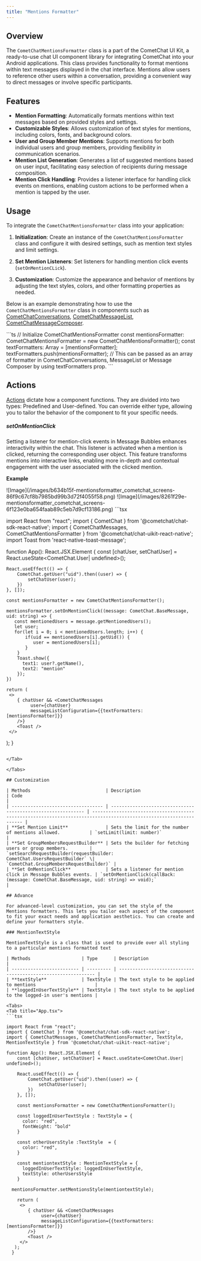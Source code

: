 ```yaml
---
title: "Mentions Formatter"
---
```


## Overview

The `CometChatMentionsFormatter` class is a part of the CometChat UI Kit, a ready-to-use chat UI component library for integrating CometChat into your Android applications. This class provides functionality to format mentions within text messages displayed in the chat interface. Mentions allow users to reference other users within a conversation, providing a convenient way to direct messages or involve specific participants.

## Features

* **Mention Formatting**: Automatically formats mentions within text messages based on provided styles and settings.
* **Customizable Styles**: Allows customization of text styles for mentions, including colors, fonts, and background colors.
* **User and Group Member Mentions**: Supports mentions for both individual users and group members, providing flexibility in communication scenarios.
* **Mention List Generation**: Generates a list of suggested mentions based on user input, facilitating easy selection of recipients during message composition.
* **Mention Click Handling**: Provides a listener interface for handling click events on mentions, enabling custom actions to be performed when a mention is tapped by the user.

## Usage

To integrate the `CometChatMentionsFormatter` class into your application:

1. **Initialization**: Create an instance of the `CometChatMentionsFormatter` class and configure it with desired settings, such as mention text styles and limit settings.

2. **Set Mention Listeners**: Set listeners for handling mention click events (`setOnMentionCLick`).

3. **Customization**: Customize the appearance and behavior of mentions by adjusting the text styles, colors, and other formatting properties as needed.

Below is an example demonstrating how to use the `CometChatMentionsFormatter` class in components such as [CometChatConversations](/ui-kit/react-native/conversations), [CometChatMessageList](/ui-kit/react-native/message-list), [CometChatMessageComposer](/ui-kit/react-native/message-composer).

<Tabs>
<Tab title="TypeScript">
```ts
// Initialize CometChatMentionsFormatter
const mentionsFormatter: CometChatMentionsFormatter =
  new CometChatMentionsFormatter();
const textFormatters: Array<CometChatTextFormatter> = [mentionsFormatter];
textFormatters.push(mentionsFormatter);
// This can be passed as an array of formatter in CometChatConversations, MessageList or Message Composer by using textFormatters prop.
```

</Tab>

</Tabs>

## Actions

[Actions](/ui-kit/react-native/components-overview#actions) dictate how a component functions. They are divided into two types: Predefined and User-defined. You can override either type, allowing you to tailor the behavior of the component to fit your specific needs.

##### setOnMentionClick

Setting a listener for mention-click events in Message Bubbles enhances interactivity within the chat. This listener is activated when a mention is clicked, returning the corresponding user object. This feature transforms mentions into interactive links, enabling more in-depth and contextual engagement with the user associated with the clicked mention.

**Example**

<Tabs>
<Tab title="iOS">
![Image](/images/b634b15f-mentionsformatter_cometchat_screens-86f9c67cf8b7985bd99b3d72f4055f58.png)

</Tab>

<Tab title="Android">
![Image](/images/8261f29e-mentionsformatter_cometchat_screens-6f123e0ba654faab89c5eb7d9cf13186.png)

</Tab>

</Tabs>

<Tabs>
<Tab title="App.tsx">
```tsx

import React from "react";
import { CometChat } from '@cometchat/chat-sdk-react-native';
import { CometChatMessages, CometChatMentionsFormatter } from '@cometchat/chat-uikit-react-native';
import Toast from 'react-native-toast-message';

function App(): React.JSX.Element {
    const [chatUser, setChatUser] = React.useState<CometChat.User| undefined>();

    React.useEffect(() => {
        CometChat.getUser("uid").then((user) => {
            setChatUser(user);
        })
    }, []);

    const mentionsFormatter = new CometChatMentionsFormatter();

    mentionsFormatter.setOnMentionClick((message: CometChat.BaseMessage, uid: string) => {
       const mentionedUsers = message.getMentionedUsers();
       let user;
       for(let i = 0; i < mentionedUsers.length; i++) {
           if(uid == mentionedUsers[i].getUid()) {
              user = mentionedUsers[i];
           }
        }
        Toast.show({
          text1: user?.getName(),
          text2: "mention"
        });
    })

    return (
     <>
        { chatUser && <CometChatMessages
             user={chatUser}
             messageListConfiguration={{textFormatters: [mentionsFormatter]}}
        />}
        <Toast />
     </>
   );
  }
```

</Tab>

</Tabs>

## Customization

| Methods                            | Description                                                  | Code                                                                                                               |
| ---------------------------------- | ------------------------------------------------------------ | ------------------------------------------------------------------------------------------------------------------ |
| **Set Mention Limit**              | Sets the limit for the number of mentions allowed.           | `setLimit(limit: number)`                                                                                          |
| **Set GroupMembersRequestBuilder** | Sets the builder for fetching users or group members.        | `setSearchRequestBuilder(requestBuilder: CometChat.UsersRequestBuilder` \| `CometChat.GroupMembersRequestBuilder)` |
| **Set OnMentionClick**             | Sets a listener for mention click in Message Bubbles events. | `setOnMentionClick(callBack: (message: CometChat.BaseMessage, uid: string) => void);`                              |

## Advance

For advanced-level customization, you can set the style of the Mentions formatters. This lets you tailor each aspect of the component to fit your exact needs and application aesthetics. You can create and define your formatters style.

### MentionTextStyle

MentionTextStyle is a class that is used to provide over all styling to a particular mentions formatted text

| Methods                   | Type      | Description                                                   |
| ------------------------- | --------- | ------------------------------------------------------------- |
| **textStyle**             | TextStyle | The text style to be applied to mentions                      |
| **loggedInUserTextStyle** | TextStyle | The text style to be applied to the logged-in user's mentions |

<Tabs>
<Tab title="App.tsx">
```tsx

import React from "react";
import { CometChat } from '@cometchat/chat-sdk-react-native';
import { CometChatMessages, CometChatMentionsFormatter, TextStyle, MentionTextStyle } from '@cometchat/chat-uikit-react-native';

function App(): React.JSX.Element {
    const [chatUser, setChatUser] = React.useState<CometChat.User| undefined>();

    React.useEffect(() => {
        CometChat.getUser("uid").then((user) => {
            setChatUser(user);
        })
    }, []);

    const mentionsFormatter = new CometChatMentionsFormatter();

    const loggedInUserTextStyle : TextStyle = {
      color: "red",
      fontWeight: "bold"
    }

    const otherUsersStyle :TextStyle  = {
      color: "red",
    }

    const mentiontextStyle : MentionTextStyle = {
      loggedInUserTextStyle: loggedInUserTextStyle,
      textStyle: otherUsersStyle
    }

  mentionsFormatter.setMentionsStyle(mentiontextStyle);

    return (
     <>
        { chatUser && <CometChatMessages
             user={chatUser}
             messageListConfiguration={{textFormatters: [mentionsFormatter]}}
        />}
        <Toast />
     </>
   );
  }
```

</Tab>

</Tabs>

